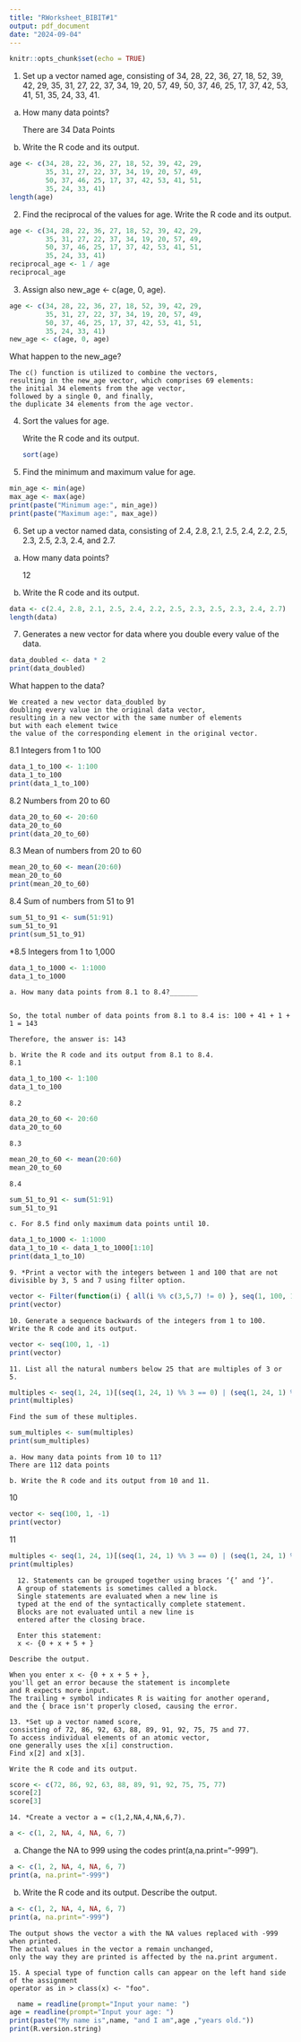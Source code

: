 ```yaml
---
title: "RWorksheet_BIBIT#1"
output: pdf_document
date: "2024-09-04"
---
```


```r
knitr::opts_chunk$set(echo = TRUE)
```

1. Set up a vector named age, consisting of 34, 28, 22, 36, 27, 18, 52, 39, 42, 29,
35, 31, 27, 22, 37, 34, 19, 20, 57, 49, 50, 37, 46, 25, 17, 37, 42, 53, 41,
51, 35, 24, 33, 41.
a. How many data points? 

    There are 34 Data Points

b. Write the R code and its output.
```r
age <- c(34, 28, 22, 36, 27, 18, 52, 39, 42, 29,
         35, 31, 27, 22, 37, 34, 19, 20, 57, 49,
         50, 37, 46, 25, 17, 37, 42, 53, 41, 51,
         35, 24, 33, 41)
length(age)
```
2. Find the reciprocal of the values for age.
    Write the R code and its output.
```r
age <- c(34, 28, 22, 36, 27, 18, 52, 39, 42, 29,
         35, 31, 27, 22, 37, 34, 19, 20, 57, 49,
         50, 37, 46, 25, 17, 37, 42, 53, 41, 51,
         35, 24, 33, 41)
reciprocal_age <- 1 / age
reciprocal_age
```
3. Assign also new_age <- c(age, 0, age).
```r
age <- c(34, 28, 22, 36, 27, 18, 52, 39, 42, 29,
         35, 31, 27, 22, 37, 34, 19, 20, 57, 49,
         50, 37, 46, 25, 17, 37, 42, 53, 41, 51,
         35, 24, 33, 41)
new_age <- c(age, 0, age)

```
What happen to the new_age?

    The c() function is utilized to combine the vectors,
    resulting in the new_age vector, which comprises 69 elements:
    the initial 34 elements from the age vector, 
    followed by a single 0, and finally, 
    the duplicate 34 elements from the age vector.
    
\pagebreak

4. Sort the values for age.

    Write the R code and its output.
```r
sort(age)
```


5. Find the minimum and maximum value for age.
```r
min_age <- min(age)
max_age <- max(age)
print(paste("Minimum age:", min_age))
print(paste("Maximum age:", max_age))
```

6. Set up a vector named data, consisting of 2.4, 2.8, 2.1, 2.5, 2.4, 2.2, 2.5,
2.3, 2.5, 2.3, 2.4, and 2.7.


a. How many data points?

    12
      
b. Write the R code and its output.
```r
data <- c(2.4, 2.8, 2.1, 2.5, 2.4, 2.2, 2.5, 2.3, 2.5, 2.3, 2.4, 2.7)
length(data)
```


7. Generates a new vector for data where you double every value of the data. 
```r
data_doubled <- data * 2
print(data_doubled)
```


What happen to the data?


    We created a new vector data_doubled by 
    doubling every value in the original data vector, 
    resulting in a new vector with the same number of elements
    but with each element twice
    the value of the corresponding element in the original vector.
   
   \pagebreak
   
8.1 Integers from 1 to 100

```r
data_1_to_100 <- 1:100
data_1_to_100
print(data_1_to_100)
```



8.2 Numbers from 20 to 60
```r
data_20_to_60 <- 20:60
data_20_to_60
print(data_20_to_60)
```


8.3 Mean of numbers from 20 to 60
```r
mean_20_to_60 <- mean(20:60)
mean_20_to_60
print(mean_20_to_60)
```


8.4 Sum of numbers from 51 to 91
```r
sum_51_to_91 <- sum(51:91)
sum_51_to_91
print(sum_51_to_91)
```

\pagebreak

*8.5 Integers from 1 to 1,000
```r
data_1_to_1000 <- 1:1000
data_1_to_1000
```

    a. How many data points from 8.1 to 8.4?_______


    So, the total number of data points from 8.1 to 8.4 is: 100 + 41 + 1 + 1 = 143

    Therefore, the answer is: 143

    b. Write the R code and its output from 8.1 to 8.4.
    8.1 

```r
data_1_to_100 <- 1:100
data_1_to_100

```

\pagebreak

    8.2
```r
data_20_to_60 <- 20:60
data_20_to_60

```

    8.3
```r
mean_20_to_60 <- mean(20:60)
mean_20_to_60

```

    8.4
```r
sum_51_to_91 <- sum(51:91)
sum_51_to_91

```    
    
    c. For 8.5 find only maximum data points until 10.
```r
data_1_to_1000 <- 1:1000
data_1_to_10 <- data_1_to_1000[1:10]
print(data_1_to_10)
```
    
    9. *Print a vector with the integers between 1 and 100 that are not divisible by 3, 5 and 7 using filter option.
    
```r
vector <- Filter(function(i) { all(i %% c(3,5,7) != 0) }, seq(1, 100, 1))
print(vector)
```
  
    10. Generate a sequence backwards of the integers from 1 to 100.
    Write the R code and its output.
```r
vector <- seq(100, 1, -1)
print(vector)
```
    
    11. List all the natural numbers below 25 that are multiples of 3 or 5.

```r
multiples <- seq(1, 24, 1)[(seq(1, 24, 1) %% 3 == 0) | (seq(1, 24, 1) %% 5 == 0)]
print(multiples)
```

    Find the sum of these multiples.
```r
sum_multiples <- sum(multiples)
print(sum_multiples)
```
    a. How many data points from 10 to 11?
    There are 112 data points
    
    b. Write the R code and its output from 10 and 11.
10
```r
vector <- seq(100, 1, -1)
print(vector)
```
11
```r
multiples <- seq(1, 24, 1)[(seq(1, 24, 1) %% 3 == 0) | (seq(1, 24, 1) %% 5 == 0)]
print(multiples)
```
      
      12. Statements can be grouped together using braces ‘{’ and ‘}’.
      A group of statements is sometimes called a block. 
      Single statements are evaluated when a new line is 
      typed at the end of the syntactically complete statement. 
      Blocks are not evaluated until a new line is 
      entered after the closing brace.

      Enter this statement:
      x <- {0 + x + 5 + }

    Describe the output.
    
    When you enter x <- {0 + x + 5 + }, 
    you'll get an error because the statement is incomplete
    and R expects more input. 
    The trailing + symbol indicates R is waiting for another operand,
    and the { brace isn't properly closed, causing the error.
    
  \pagebreak
    
    13. *Set up a vector named score, 
    consisting of 72, 86, 92, 63, 88, 89, 91, 92, 75, 75 and 77.
    To access individual elements of an atomic vector,
    one generally uses the x[i] construction.
    Find x[2] and x[3]. 
    
    Write the R code and its output.
```r
score <- c(72, 86, 92, 63, 88, 89, 91, 92, 75, 75, 77)
score[2]
score[3]
```
    
    
    14. *Create a vector a = c(1,2,NA,4,NA,6,7).
```r
a <- c(1, 2, NA, 4, NA, 6, 7)
```
    
a. Change the NA to 999 using the codes print(a,na.print="-999").
```r
a <- c(1, 2, NA, 4, NA, 6, 7)
print(a, na.print="-999")
```

b. Write the R code and its output. Describe the output.
```r
a <- c(1, 2, NA, 4, NA, 6, 7)
print(a, na.print="-999")
```

    The output shows the vector a with the NA values replaced with -999 when printed.
    The actual values in the vector a remain unchanged,
    only the way they are printed is affected by the na.print argument.
 
    15. A special type of function calls can appear on the left hand side of the assignment
    operator as in > class(x) <- "foo".   
    
```r
  name = readline(prompt="Input your name: ")
age = readline(prompt="Input your age: ")
print(paste("My name is",name, "and I am",age ,"years old."))
print(R.version.string)
```






